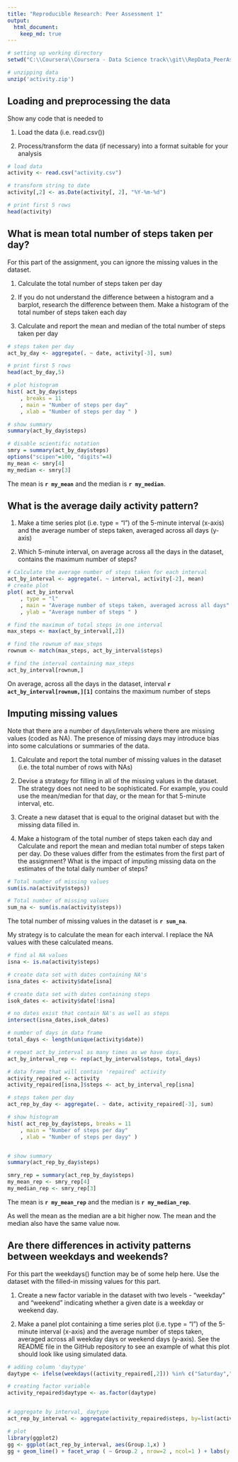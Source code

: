 ```yaml
---
title: "Reproducible Research: Peer Assessment 1"
output: 
  html_document:
    keep_md: true
---
```


```r
# setting up working directory
setwd("C:\\Coursera\\Coursera - Data Science track\\git\\RepData_PeerAssessment1")

# unzipping data
unzip('activity.zip')
```

## Loading and preprocessing the data
Show any code that is needed to

1. Load the data (i.e. read.csv())

2. Process/transform the data (if necessary) into a format suitable for your analysis

```r
# load data
activity <- read.csv("activity.csv")

# transform string to date
activity[,2] <- as.Date(activity[, 2], "%Y-%m-%d")

# print first 5 rows
head(activity)
```

## What is mean total number of steps taken per day?
For this part of the assignment, you can ignore the missing values in the dataset.

1. Calculate the total number of steps taken per day

2. If you do not understand the difference between a histogram and a barplot, research the difference between them. Make a histogram of the total number of steps taken each day


3. Calculate and report the mean and median of the total number of steps taken per day

```r
# steps taken per day
act_by_day <- aggregate(. ~ date, activity[-3], sum)

# print first 5 rows
head(act_by_day,5)

# plot histogram
hist( act_by_day$steps
    , breaks = 11
    , main = "Number of steps per day"
    , xlab = "Number of steps per day " )

# show summary
summary(act_by_day$steps)

```

```r
# disable scientific notation
smry = summary(act_by_day$steps)
options("scipen"=100, "digits"=4)
my_mean <- smry[4]
my_median <- smry[3]
```

The mean is **`r my_mean`** and the median is **`r my_median`**.

## What is the average daily activity pattern?
1. Make a time series plot (i.e. type = "l") of the 5-minute interval (x-axis) and the average number of steps taken, averaged across all days (y-axis)

2. Which 5-minute interval, on average across all the days in the dataset, contains the maximum number of steps?



```r
# Calculate the average number of steps taken for each interval
act_by_interval <- aggregate(. ~ interval, activity[-2], mean)
# create plot
plot( act_by_interval
    , type = "l"
    , main = "Average number of steps taken, averaged across all days"
    , ylab = "Average number of steps " )
```

```r
# find the maximum of total steps in one interval
max_steps <- max(act_by_interval[,2])

# find the rownum of max_steps
rownum <- match(max_steps, act_by_interval$steps)

# find the interval containing max_steps
act_by_interval[rownum,]
```

On average, across all the days in the dataset, interval **`r act_by_interval[rownum,][1]`** contains the maximum number of steps

## Imputing missing values
Note that there are a number of days/intervals where there are missing values (coded as NA). The presence of missing days may introduce bias into some calculations or summaries of the data.

1. Calculate and report the total number of missing values in the dataset (i.e. the total number of rows with NAs)

2. Devise a strategy for filling in all of the missing values in the dataset. The strategy does not need to be sophisticated. For example, you could use the mean/median for that day, or the mean for that 5-minute interval, etc.

3. Create a new dataset that is equal to the original dataset but with the missing data filled in.

4. Make a histogram of the total number of steps taken each day and Calculate and report the mean and median total number of steps taken per day. Do these values differ from the estimates from the first part of the assignment? What is the impact of imputing missing data on the estimates of the total daily number of steps?

```r
# Total number of missing values
sum(is.na(activity$steps))
```

```r
# Total number of missing values
sum_na <- sum(is.na(activity$steps))
```
The total number of missing values in the dataset is **`r sum_na`**.


My strategy is to calculate the mean for each interval. I replace the NA values with these calculated means.


```r
# find al NA values
isna <- is.na(activity$steps)

# create data set with dates containing NA's
isna_dates <- activity$date[isna]

# create data set with dates containing steps
isok_dates <- activity$date[!isna]

# no dates exist that contain NA's as well as steps
intersect(isna_dates,isok_dates)

# number of days in data frame
total_days <- length(unique(activity$date))

# repeat act_by_interval as many times as we have days.
act_by_interval_rep <- rep(act_by_interval$steps, total_days)

# data frame that will contain 'repaired' activity
activity_repaired <- activity
activity_repaired[isna,]$steps <- act_by_interval_rep[isna]
```


```r
# steps taken per day
act_rep_by_day <- aggregate(. ~ date, activity_repaired[-3], sum)

# show histogram
hist( act_rep_by_day$steps, breaks = 11
    , main = "Number of steps per day"
    , xlab = "Number of steps per dayy" )


# show summary
summary(act_rep_by_day$steps)
```


```r
smry_rep = summary(act_rep_by_day$steps)
my_mean_rep <- smry_rep[4]
my_median_rep <- smry_rep[3]

```
The mean is **`r my_mean_rep`** and the median is **`r my_median_rep`**.

As well the mean as the median are a bit higher now. The mean and the median also have the same value now.


## Are there differences in activity patterns between weekdays and weekends?
For this part the weekdays() function may be of some help here. Use the dataset with the filled-in missing values for this part.

1. Create a new factor variable in the dataset with two levels - "weekday" and "weekend" indicating whether a given date is a weekday or weekend day.

2. Make a panel plot containing a time series plot (i.e. type = "l") of the 5-minute interval (x-axis) and the average number of steps taken, averaged across all weekday days or weekend days (y-axis). See the README file in the GitHub repository to see an example of what this plot should look like using simulated data.


```r
# adding column 'daytype'
daytype <- ifelse(weekdays((activity_repaired[,2])) %in% c("Saturday","Sunday"), "weekend","weekday")

# creating factor variable
activity_repaired$daytype <- as.factor(daytype)


# aggregate by interval, daytype
act_rep_by_interval <- aggregate(activity_repaired$steps, by=list(activity_repaired$interval,activity_repaired$daytype), FUN=mean)

# plot
library(ggplot2)
gg <- ggplot(act_rep_by_interval, aes(Group.1,x) )
gg + geom_line() + facet_wrap ( ~ Group.2 , nrow=2 , ncol=1 ) + labs(y = "Number of steps") + labs(x = "Interval")

 
```




